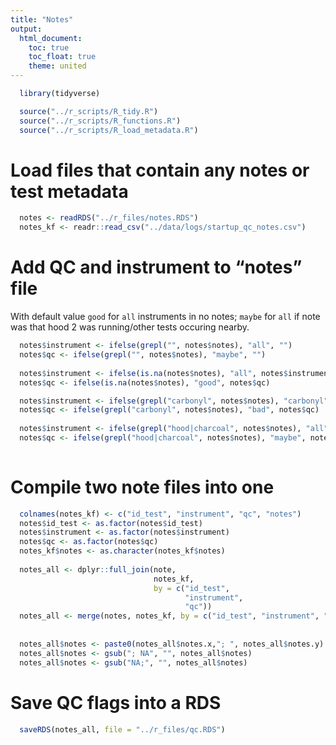 ```yaml
---
title: "Notes"
output:
  html_document:
    toc: true
    toc_float: true
    theme: united
---
```


```r
  library(tidyverse)
```

```r
  source("../r_scripts/R_tidy.R")
  source("../r_scripts/R_functions.R")
  source("../r_scripts/R_load_metadata.R")
```

# Load files that contain any notes or test metadata

```r
  notes <- readRDS("../r_files/notes.RDS")
  notes_kf <- readr::read_csv("../data/logs/startup_qc_notes.csv")
```

# Add QC and instrument to "notes" file

With default value `good` for `all` instruments in no notes; `maybe` for `all` if note was that hood 2 was running/other tests occuring nearby. 
```r
  notes$instrument <- ifelse(grepl("", notes$notes), "all", "")
  notes$qc <- ifelse(grepl("", notes$notes), "maybe", "")
  
  notes$instrument <- ifelse(is.na(notes$notes), "all", notes$instrument)
  notes$qc <- ifelse(is.na(notes$notes), "good", notes$qc)

  notes$instrument <- ifelse(grepl("carbonyl", notes$notes), "carbonyl", notes$instrument)
  notes$qc <- ifelse(grepl("carbonyl", notes$notes), "bad", notes$qc)
  
  notes$instrument <- ifelse(grepl("hood|charcoal", notes$notes), "all", notes$instrument)
  notes$qc <- ifelse(grepl("hood|charcoal", notes$notes), "maybe", notes$qc)
  

```

# Compile two note files into one

```r
  colnames(notes_kf) <- c("id_test", "instrument", "qc", "notes")
  notes$id_test <- as.factor(notes$id_test)
  notes$instrument <- as.factor(notes$instrument)
  notes$qc <- as.factor(notes$qc)
  notes_kf$notes <- as.character(notes_kf$notes)
  
  notes_all <- dplyr::full_join(note, 
                                notes_kf,
                                by = c("id_test",
                                       "instrument",
                                       "qc"))
  notes_all <- merge(notes, notes_kf, by = c("id_test", "instrument", "qc"), all = TRUE)
  
  
  notes_all$notes <- paste0(notes_all$notes.x,"; ", notes_all$notes.y)
  notes_all$notes <- gsub("; NA", "", notes_all$notes)
  notes_all$notes <- gsub("NA;", "", notes_all$notes)
```

# Save QC flags into a RDS

```r
  saveRDS(notes_all, file = "../r_files/qc.RDS")
```
